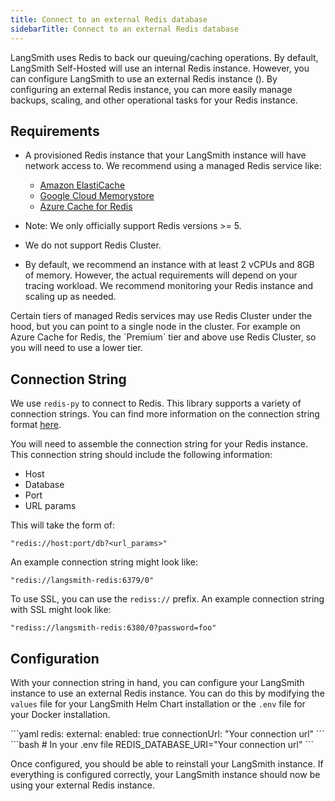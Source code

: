 ```yaml
---
title: Connect to an external Redis database
sidebarTitle: Connect to an external Redis database
---
```


LangSmith uses Redis to back our queuing/caching operations. By default, LangSmith Self-Hosted will use an internal Redis instance. However, you can configure LangSmith to use an external Redis instance (). By configuring an external Redis instance, you can more easily manage backups, scaling, and other operational tasks for your Redis instance.

## Requirements

* A provisioned Redis instance that your LangSmith instance will have network access to. We recommend using a managed Redis service like:

  * [Amazon ElastiCache](https://aws.amazon.com/elasticache/redis/)
  * [Google Cloud Memorystore](https://cloud.google.com/memorystore)
  * [Azure Cache for Redis](https://azure.microsoft.com/en-us/services/cache/)

* Note: We only officially support Redis versions >= 5.

* We do not support Redis Cluster.

* By default, we recommend an instance with at least 2 vCPUs and 8GB of memory. However, the actual requirements will depend on your tracing workload. We recommend monitoring your Redis instance and scaling up as needed.

<Info>
  Certain tiers of managed Redis services may use Redis Cluster under the hood, but you can point to a single node in the cluster. For example on Azure Cache for Redis, the `Premium` tier and above use Redis Cluster, so you will need to use a lower tier.
</Info>

## Connection String

We use `redis-py` to connect to Redis. This library supports a variety of connection strings. You can find more information on the connection string format [here](https://redis-py.readthedocs.io/en/stable/#redis.StrictRedis.from_url).

You will need to assemble the connection string for your Redis instance. This connection string should include the following information:

* Host
* Database
* Port
* URL params

This will take the form of:

```
"redis://host:port/db?<url_params>"
```

An example connection string might look like:

```
"redis://langsmith-redis:6379/0"
```

To use SSL, you can use the `rediss://` prefix. An example connection string with SSL might look like:

```
"rediss://langsmith-redis:6380/0?password=foo"
```

## Configuration

With your connection string in hand, you can configure your LangSmith instance to use an external Redis instance. You can do this by modifying the `values` file for your LangSmith Helm Chart installation or the `.env` file for your Docker installation.

<Tabs>
  <Tab title="Helm">
    ```yaml
    redis:
      external:
        enabled: true
        connectionUrl: "Your connection url"
    ```
  </Tab>
  <Tab title="Docker">
    ```bash
    # In your .env file
    REDIS_DATABASE_URI="Your connection url"
    ```
  </Tab>
</Tabs>

Once configured, you should be able to reinstall your LangSmith instance. If everything is configured correctly, your LangSmith instance should now be using your external Redis instance.
